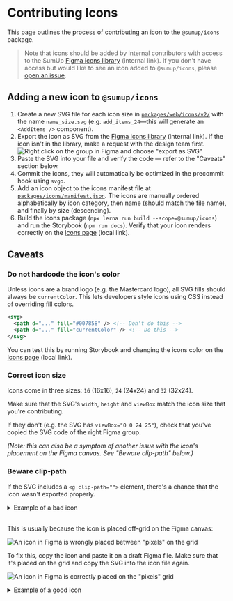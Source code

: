 
<Meta title="Contributing/Contributing Icons" />

# Contributing Icons

This page outlines the process of contributing an icon to the `@sumup/icons` package.

> Note that icons should be added by internal contributors with access to the SumUp [Figma icons library](https://www.figma.com/file/vnFVuPNlqF45rkw1u9toBC/SumUp-Iconography) (internal link). If you don't have access but would like to see an icon added to `@sumup/icons`, please [open an issue](https://github.com/sumup-oss/circuit-ui/issues/new).

## Adding a new icon to `@sumup/icons`

1. Create a new SVG file for each icon size in [`packages/web/icons/v2/`](https://github.com/sumup-oss/circuit-ui/tree/main/packages/icons/web/v2) with the name `name_size.svg` (e.g. `add_items_24`—this will generate an `<AddItems />` component).
2. Export the icon as SVG from the [Figma icons library](https://www.figma.com/file/vnFVuPNlqF45rkw1u9toBC/SumUp-Iconography) (internal link). If the icon isn't in the library, make a request with the design team first.
   ![Right click on the group in Figma and choose "export as SVG"](/images/contributing-icons-export.png)
3. Paste the SVG into your file and verify the code — refer to the "Caveats" section below.
4. Commit the icons, they will automatically be optimized in the precommit hook using `svgo`.
5. Add an icon object to the icons manifest file at [`packages/icons/manifest.json`](https://github.com/sumup-oss/circuit-ui/blob/9146e47a21dcd6880f437d1a47a0c54d5a164bfd/packages/icons/manifest.json). The icons are manually ordered alphabetically by icon category, then name (should match the file name), and finally by size (descending).
6. Build the icons package (`npx lerna run build --scope=@sumup/icons`) and run the Storybook (`npm run docs`). Verify that your icon renders correctly on the [Icons page](http://localhost:6006/?path=/docs/features-icons--docs) (local link).

## Caveats

### Do not hardcode the icon's color

Unless icons are a brand logo (e.g. the Mastercard logo), all SVG fills should always be `currentColor`. This lets developers style icons using CSS instead of overriding fill colors.

```svg
<svg>
  <path d="..." fill="#007858" /> <!-- Don't do this -->
  <path d="..." fill="currentColor" /> <!-- Do this -->
</svg>
```

You can test this by running Storybook and changing the icons color on the [Icons page](http://localhost:6006/?path=/docs/features-icons--docs) (local link).

### Correct icon size

Icons come in three sizes: `16` (16x16), `24` (24x24) and `32` (32x24).

Make sure that the SVG's `width`, `height` and `viewBox` match the icon size that you're contributing.

If they don't (e.g. the SVG has `viewBox="0 0 24 25"`), check that you've copied the SVG code of the right Figma group.

_(Note: this can also be a symptom of another issue with the icon's placement on the Figma canvas. See "Beware clip-path" below.)_

### Beware clip-path

If the SVG includes a `<g clip-path="">` element, there's a chance that the icon wasn't exported properly.

<details>
<summary>Example of a bad icon</summary>

```svg
<svg width="32" height="25" viewBox="0 0 32 25" fill="none" xmlns="http://www.w3.org/2000/svg">
<g clip-path="url(#clip0_11532_2901)">
<rect x="0.5" y="1" width="31" height="23" rx="3.5" fill="white" stroke="#CCCCCC"/>
</g>
<path d="M20.1117 4.5C18.5512 4.49926 17.0261 4.96404 15.7312 5.8349C15.6421 5.89584 15.026 6.33591 14.9989 6.35735C13.9754 7.12692 13.2882 7.26008 12.3471 7.02424C12.2896 7.00957 12.0199 6.91704 11.9353 6.88432C11.0563 6.55338 10.1107 6.43826 9.17805 6.54865C8.24536 6.65903 7.35279 6.9917 6.57536 7.51868C5.79794 8.04566 5.15837 8.75156 4.71041 9.57705C4.26246 10.4025 4.0192 11.3235 4.00109 12.2625C3.98298 13.2016 4.19055 14.1312 4.60634 14.9734C5.02214 15.8155 5.63401 16.5456 6.39054 17.1021C7.14707 17.6587 8.02615 18.0255 8.95389 18.1718C9.88163 18.3181 10.8309 18.2395 11.722 17.9427C13.1257 17.5229 13.8874 17.638 14.7687 18.2598C14.9447 18.3839 15.369 18.6558 15.457 18.7201C16.4601 19.4562 17.6233 19.944 18.8513 20.1437C20.0793 20.3434 21.3371 20.2492 22.5217 19.8688C23.7062 19.4884 24.7838 18.8328 25.666 17.9555C26.5482 17.0783 27.2099 16.0044 27.597 14.822C27.984 13.6396 28.0853 12.3823 27.8926 11.1532C27.6998 9.92413 27.2185 8.75819 26.4882 7.75102C25.7578 6.74384 24.7991 5.9241 23.6907 5.359C22.5823 4.7939 21.3558 4.49952 20.1117 4.5Z" fill="#007858"/>
<path d="M17.2713 13.5904C17.0471 13.811 16.7549 13.9491 16.4422 13.9823C16.1295 14.0155 15.8148 13.9418 15.5493 13.7732L15.0269 14.6026C15.4795 14.8886 16.0155 15.0135 16.5479 14.957C17.0804 14.9005 17.5782 14.6658 17.9607 14.2911L17.2713 13.5904ZM16.3302 10.212C15.8987 10.2051 15.4734 10.3158 15.1 10.5321C14.7266 10.7484 14.419 11.0623 14.2103 11.44C14.0016 11.8178 13.8996 12.2452 13.9153 12.6765C13.9309 13.1078 14.0636 13.5267 14.2991 13.8883L18.6073 12.0468C18.4861 11.5311 18.1963 11.0707 17.7838 10.7383C17.3713 10.406 16.8598 10.2208 16.3302 10.212ZM14.9027 12.7373C14.8702 12.4393 14.9342 12.1387 15.0855 11.8799C15.2368 11.6211 15.4673 11.4177 15.743 11.2999C16.0186 11.182 16.3249 11.1559 16.6165 11.2254C16.9081 11.2948 17.1697 11.4562 17.3627 11.6857L14.9027 12.7373ZM19.9603 9.14111V13.7326L20.7569 14.0632L20.3811 14.9659L19.5913 14.6387C19.4322 14.5706 19.2971 14.4567 19.2031 14.3115C19.0981 14.1424 19.0452 13.9462 19.0508 13.7473V9.14111H19.9603ZM13.0228 9.14111V13.7326L13.8127 14.0632L13.437 14.9659L12.6471 14.6387C12.4933 14.5701 12.3628 14.4584 12.2713 14.3171C12.166 14.1481 12.1126 13.9519 12.1178 13.7529V9.14111H13.0228Z" fill="white"/>
<path d="M23.8801 11.328C24.0456 11.4078 24.1938 11.5195 24.3162 11.6566C24.4386 11.7937 24.5327 11.9536 24.5933 12.1272C24.6539 12.3007 24.6796 12.4845 24.6692 12.6679C24.6587 12.8514 24.6122 13.0311 24.5323 13.1966L25.4136 13.6197C25.6521 13.1222 25.7103 12.5573 25.5781 12.0216C25.446 11.4859 25.1317 11.0128 24.6892 10.6834C24.2466 10.3539 23.7033 10.1885 23.1522 10.2155C22.6011 10.2425 22.0766 10.4603 21.6684 10.8315L22.3274 11.5548C22.5338 11.366 22.7921 11.2434 23.0689 11.203C23.3457 11.1626 23.6283 11.2061 23.8801 11.328Z" fill="#C7D540"/>
<path d="M22.6667 13.8522C22.3322 13.6911 22.0753 13.4038 21.9523 13.0535C21.8294 12.7031 21.8506 12.3183 22.0111 11.9835L21.1298 11.5593C20.8936 12.0561 20.8369 12.6195 20.9694 13.1534C21.102 13.6874 21.4154 14.1589 21.8565 14.4876C22.2976 14.8164 22.839 14.9821 23.3885 14.9566C23.9381 14.9311 24.4618 14.7158 24.8705 14.3475L24.2115 13.6254C24.0056 13.8123 23.7487 13.9337 23.4736 13.9741C23.1985 14.0144 22.9176 13.972 22.6667 13.8522ZM11.2168 13.9188V12.5895C11.2168 12.1208 11.0778 11.6627 10.8174 11.273C10.557 10.8833 10.1869 10.5796 9.75395 10.4002C9.32095 10.2209 8.8445 10.1739 8.38483 10.2654C7.92516 10.3568 7.50293 10.5825 7.17153 10.9139C6.84013 11.2453 6.61444 11.6675 6.52301 12.1272C6.43158 12.5869 6.4785 13.0633 6.65786 13.4963C6.83721 13.9293 7.14093 14.2994 7.53062 14.5598C7.92031 14.8202 8.37845 14.9591 8.84713 14.9591C9.2145 14.9592 9.57686 14.8738 9.90557 14.7098L9.52417 13.8183C9.31063 13.9364 9.06995 13.9967 8.82597 13.9932C8.58198 13.9897 8.34313 13.9226 8.13305 13.7984C7.92297 13.6743 7.74894 13.4975 7.62818 13.2854C7.50742 13.0734 7.44411 12.8335 7.44452 12.5895C7.44325 12.3603 7.49868 12.1343 7.60588 11.9316C7.70024 11.7548 7.83132 11.6002 7.99032 11.4782C8.14932 11.3562 8.33257 11.2695 8.52779 11.2241C8.63132 11.1996 8.73734 11.1871 8.84374 11.1869C9.21614 11.1866 9.57342 11.3342 9.83706 11.5972C10.1007 11.8602 10.2491 12.2171 10.2497 12.5895V13.9075C10.2441 14.1064 10.2971 14.3026 10.4021 14.4717C10.4967 14.6163 10.6317 14.7301 10.7902 14.7989L11.2348 14.9749L11.6117 14.0722L11.2168 13.9188Z" fill="white"/>
<defs>
<clipPath id="clip0_11532_2901">
<rect y="0.5" width="32" height="24" rx="4" fill="white"/>
</clipPath>
</defs>
</svg>
```

</details>
<br />

This is usually because the icon is placed off-grid on the Figma canvas:

![An icon in Figma is wrongly placed between "pixels" on the grid](/images/contributing-icons-off-grid.png)

To fix this, copy the icon and paste it on a draft Figma file. Make sure that it's placed on the grid and copy the SVG into the icon file again.

![An icon in Figma is correctly placed on the "pixels" grid](/images/contributing-icons-on-grid.png)

<details>
<summary>Example of a good icon</summary>

```svg
<svg width="32" height="24" viewBox="0 0 32 24" fill="none" xmlns="http://www.w3.org/2000/svg">
<rect x="0.5" y="0.5" width="31" height="23" rx="3.5" fill="white" stroke="#CCCCCC"/><!-- Note that this isn't currentColor because this is a brand icon -->
<path d="M20.1117 4C18.5512 3.99926 17.0261 4.46404 15.7312 5.3349C15.6421 5.39584 15.026 5.83591 14.9989 5.85735C13.9754 6.62692 13.2882 6.76008 12.3471 6.52424C12.2896 6.50957 12.0199 6.41704 11.9353 6.38432C11.0563 6.05338 10.1107 5.93826 9.17805 6.04865C8.24536 6.15903 7.35279 6.4917 6.57536 7.01868C5.79794 7.54566 5.15837 8.25156 4.71041 9.07705C4.26246 9.90255 4.0192 10.8235 4.00109 11.7625C3.98298 12.7016 4.19055 13.6312 4.60634 14.4734C5.02214 15.3155 5.63401 16.0456 6.39054 16.6021C7.14707 17.1587 8.02615 17.5255 8.95389 17.6718C9.88163 17.8181 10.8309 17.7395 11.722 17.4427C13.1257 17.0229 13.8874 17.138 14.7687 17.7598C14.9447 17.8839 15.369 18.1558 15.457 18.2201C16.4601 18.9562 17.6233 19.444 18.8513 19.6437C20.0793 19.8434 21.3371 19.7492 22.5217 19.3688C23.7062 18.9884 24.7838 18.3328 25.666 17.4555C26.5482 16.5783 27.2099 15.5044 27.597 14.322C27.984 13.1396 28.0853 11.8823 27.8926 10.6532C27.6998 9.42413 27.2185 8.25819 26.4882 7.25102C25.7578 6.24385 24.7991 5.4241 23.6907 4.859C22.5823 4.2939 21.3558 3.99952 20.1117 4V4Z" fill="#007858"/>
<path d="M17.2712 13.0904C17.0471 13.311 16.7549 13.4491 16.4422 13.4823C16.1295 13.5155 15.8147 13.4418 15.5493 13.2732L15.0268 14.1026C15.4795 14.3886 16.0155 14.5135 16.5479 14.4569C17.0804 14.4004 17.5782 14.1658 17.9607 13.7911L17.2712 13.0904ZM16.3302 9.71194C15.8986 9.70508 15.4734 9.81575 15.1 10.0321C14.7265 10.2484 14.419 10.5623 14.2103 10.94C14.0016 11.3178 13.8996 11.7452 13.9152 12.1764C13.9309 12.6077 14.0635 13.0266 14.299 13.3883L18.6073 11.5467C18.486 11.0311 18.1962 10.5706 17.7838 10.2383C17.3713 9.90597 16.8598 9.72073 16.3302 9.71194V9.71194ZM14.9027 12.2373C14.8701 11.9393 14.9342 11.6387 15.0855 11.3799C15.2368 11.121 15.4673 10.9177 15.7429 10.7998C16.0186 10.682 16.3248 10.6559 16.6165 10.7253C16.9081 10.7948 17.1697 10.9562 17.3626 11.1856L14.9027 12.2373ZM19.9602 8.64108V13.2326L20.7569 13.5632L20.3811 14.4659L19.5912 14.1387C19.4322 14.0706 19.297 13.9567 19.2031 13.8114C19.0981 13.6423 19.0451 13.4462 19.0507 13.2472V8.64108H19.9602ZM13.0228 8.64108V13.2326L13.8127 13.5632L13.4369 14.4659L12.647 14.1387C12.4933 14.0701 12.3628 13.9584 12.2713 13.8171C12.1659 13.6481 12.1126 13.4519 12.1178 13.2529V8.64108H13.0228Z" fill="white"/>
<path d="M23.88 10.828C24.0456 10.9078 24.1938 11.0195 24.3162 11.1567C24.4385 11.2938 24.5327 11.4537 24.5933 11.6272C24.6538 11.8007 24.6796 11.9845 24.6691 12.168C24.6587 12.3515 24.6122 12.5311 24.5323 12.6966L25.4135 13.1198C25.6521 12.6223 25.7103 12.0573 25.5781 11.5217C25.446 10.986 25.1317 10.5129 24.6892 10.1834C24.2466 9.85392 23.7033 9.68853 23.1522 9.71555C22.6011 9.74257 22.0766 9.96031 21.6684 10.3315L22.3274 11.0548C22.5338 10.866 22.7921 10.7435 23.0689 10.703C23.3457 10.6626 23.6282 10.7061 23.88 10.828V10.828Z" fill="#C7D540"/>
<path d="M22.6667 13.3522C22.3322 13.1911 22.0753 12.9039 21.9523 12.5535C21.8294 12.2032 21.8505 11.8184 22.0111 11.4836L21.1298 11.0593C20.8936 11.5562 20.8369 12.1195 20.9694 12.6535C21.1019 13.1874 21.4154 13.6589 21.8565 13.9877C22.2976 14.3165 22.839 14.4822 23.3885 14.4567C23.9381 14.4311 24.4618 14.2159 24.8705 13.8476L24.2115 13.1254C24.0056 13.3123 23.7487 13.4337 23.4736 13.4741C23.1985 13.5145 22.9176 13.4721 22.6667 13.3522V13.3522ZM11.2168 13.4188V12.0895C11.2168 11.6209 11.0778 11.1627 10.8174 10.773C10.557 10.3834 10.1869 10.0796 9.75394 9.90027C9.32095 9.72092 8.84449 9.67399 8.38482 9.76543C7.92516 9.85686 7.50293 10.0825 7.17153 10.4139C6.84012 10.7454 6.61444 11.1676 6.523 11.6272C6.43157 12.0869 6.4785 12.5634 6.65785 12.9964C6.8372 13.4294 7.14093 13.7995 7.53061 14.0598C7.9203 14.3202 8.37845 14.4592 8.84712 14.4592C9.21449 14.4592 9.57685 14.3739 9.90556 14.2098L9.52416 13.3184C9.31062 13.4365 9.06995 13.4967 8.82596 13.4932C8.58197 13.4898 8.34312 13.4226 8.13304 13.2985C7.92296 13.1744 7.74893 12.9975 7.62817 12.7855C7.50741 12.5734 7.4441 12.3336 7.44451 12.0895C7.44324 11.8603 7.49867 11.6343 7.60588 11.4317C7.70023 11.2549 7.83131 11.1002 7.99031 10.9782C8.14931 10.8562 8.33256 10.7696 8.52778 10.7242C8.63132 10.6997 8.73733 10.6872 8.84373 10.6869C9.21613 10.6866 9.57341 10.8342 9.83705 11.0972C10.1007 11.3602 10.2491 11.7171 10.2497 12.0895V13.4075C10.2441 13.6064 10.2971 13.8026 10.4021 13.9717C10.4967 14.1164 10.6316 14.2301 10.7902 14.299L11.2348 14.475L11.6117 13.5723L11.2168 13.4188Z" fill="white"/>
</svg>
```

</details>
